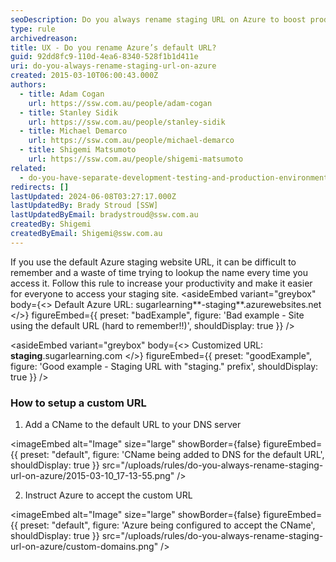 ```yaml
---
seoDescription: Do you always rename staging URL on Azure to boost productivity and ease site access?
type: rule
archivedreason:
title: UX - Do you rename Azure’s default URL?
guid: 92dd8fc9-110d-4ea6-8340-528f1b1d411e
uri: do-you-always-rename-staging-url-on-azure
created: 2015-03-10T06:00:43.000Z
authors:
  - title: Adam Cogan
    url: https://ssw.com.au/people/adam-cogan
  - title: Stanley Sidik
    url: https://ssw.com.au/people/stanley-sidik
  - title: Michael Demarco
    url: https://ssw.com.au/people/michael-demarco
  - title: Shigemi Matsumoto
    url: https://ssw.com.au/people/shigemi-matsumoto
related:
  - do-you-have-separate-development-testing-and-production-environments
redirects: []
lastUpdated: 2024-06-08T03:27:17.000Z
lastUpdatedBy: Brady Stroud [SSW]
lastUpdatedByEmail: bradystroud@ssw.com.au
createdBy: Shigemi
createdByEmail: Shigemi@ssw.com.au
---
```


If you use the default Azure staging website URL, it can be difficult to remember and a waste of time trying to lookup the name every time you access it. Follow this rule to increase your productivity and make it easier for everyone to access your staging site.
<asideEmbed
  variant="greybox"
  body={<>
    Default Azure URL:
sugarlearning**-staging**&#46;azurewebsites&#46;net
  </>}
  figureEmbed={{
    preset: "badExample",
    figure: 'Bad example - Site using the default URL (hard to remember!!)',
    shouldDisplay: true
  }}
/>

<asideEmbed
  variant="greybox"
  body={<>
    Customized URL:
**staging**&#46;sugarlearning&#46;com
  </>}
  figureEmbed={{
    preset: "goodExample",
    figure: 'Good example - Staging URL with "staging&#46;" prefix',
    shouldDisplay: true
  }}
/>

### How to setup a custom URL

1. Add a CName to the default URL to your DNS server


<imageEmbed
  alt="Image"
  size="large"
  showBorder={false}
  figureEmbed={{
    preset: "default",
    figure: 'CName being added to DNS for the default URL',
    shouldDisplay: true
  }}
  src="/uploads/rules/do-you-always-rename-staging-url-on-azure/2015-03-10_17-13-55.png"
/>

2. Instruct Azure to accept the custom URL


<imageEmbed
  alt="Image"
  size="large"
  showBorder={false}
  figureEmbed={{
    preset: "default",
    figure: 'Azure being configured to accept the CName',
    shouldDisplay: true
  }}
  src="/uploads/rules/do-you-always-rename-staging-url-on-azure/custom-domains.png"
/>
